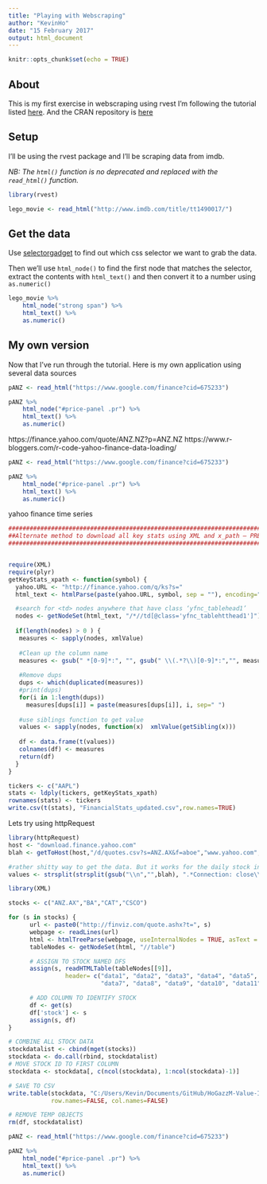 ```yaml
---
title: "Playing with Webscraping"
author: "KevinHo"
date: "15 February 2017"
output: html_document
---
```


```r
knitr::opts_chunk$set(echo = TRUE)

```

## About

This is my first exercise in webscraping using rvest
I'm following the tutorial listed [here](https://blog.rstudio.org/2014/11/24/rvest-easy-web-scraping-with-r/).
And the CRAN repository is [here](https://cran.r-project.org/web/packages/rvest/index.html)

## Setup

I'll be using the rvest package and I'll be scraping data from imdb.

*NB: The `html()` function is no deprecated and replaced with the `read_html()` function.*

```r
library(rvest)

lego_movie <- read_html("http://www.imdb.com/title/tt1490017/")
```

## Get the data
Use [selectorgadget](http://selectorgadget.com/) to find out which css selector we want to grab the data.

Then we'll use `html_node()` to find the first node that matches the selector, extract the contents with `html_text()` and then convert it to a number using `as.numeric()`

```r
lego_movie %>%
    html_node("strong span") %>%
    html_text() %>%
    as.numeric()
```


## My own version

Now that I've run through the tutorial. Here is my own application using several data sources

```r
pANZ <- read_html("https://www.google.com/finance?cid=675233")

pANZ %>%
    html_node("#price-panel .pr") %>%
    html_text() %>%
    as.numeric()

```

https://finance.yahoo.com/quote/ANZ.NZ?p=ANZ.NZ
https://www.r-bloggers.com/r-code-yahoo-finance-data-loading/


```r
pANZ <- read_html("https://www.google.com/finance?cid=675233")

pANZ %>%
    html_node("#price-panel .pr") %>%
    html_text() %>%
    as.numeric()

```


yahoo finance time series

```r
#######################################################################
##Alternate method to download all key stats using XML and x_path – PREFERRED WAY
#######################################################################


require(XML)
require(plyr)
getKeyStats_xpath <- function(symbol) {
  yahoo.URL <- "http://finance.yahoo.com/q/ks?s="
  html_text <- htmlParse(paste(yahoo.URL, symbol, sep = ""), encoding="UTF-8")

  #search for <td> nodes anywhere that have class ‘yfnc_tablehead1’
  nodes <- getNodeSet(html_text, "/*//td[@class='yfnc_tablehtthead1']")
  
  if(length(nodes) > 0 ) {
   measures <- sapply(nodes, xmlValue)
   
   #Clean up the column name
   measures <- gsub(" *[0-9]*:", "", gsub(" \\(.*?\\)[0-9]*:","", measures))   
   
   #Remove dups
   dups <- which(duplicated(measures))
   #print(dups) 
   for(i in 1:length(dups)) 
     measures[dups[i]] = paste(measures[dups[i]], i, sep=" ")
   
   #use siblings function to get value
   values <- sapply(nodes, function(x)  xmlValue(getSibling(x)))
   
   df <- data.frame(t(values))
   colnames(df) <- measures
   return(df)
  }
}

tickers <- c("AAPL")
stats <- ldply(tickers, getKeyStats_xpath)
rownames(stats) <- tickers
write.csv(t(stats), "FinancialStats_updated.csv",row.names=TRUE)  
```

Lets try using httpRequest

```r
library(httpRequest)
host <- "download.finance.yahoo.com"
blah <- getToHost(host,"/d/quotes.csv?s=ANZ.AX&f=aboe","www.yahoo.com",80)

#rather shitty way to get the data. But it works for the daily stock information. Now for financials.
values <- strsplit(strsplit(gsub("\\n","",blah), ".*Connection: close\\r\\r")[[1]][2],",")[[1]]

```


```r
library(XML)

stocks <- c("ANZ.AX","BA","CAT","CSCO")

for (s in stocks) {
      url <- paste0("http://finviz.com/quote.ashx?t=", s)
      webpage <- readLines(url)
      html <- htmlTreeParse(webpage, useInternalNodes = TRUE, asText = TRUE)
      tableNodes <- getNodeSet(html, "//table")

      # ASSIGN TO STOCK NAMED DFS
      assign(s, readHTMLTable(tableNodes[[9]], 
                header= c("data1", "data2", "data3", "data4", "data5", "data6",
                          "data7", "data8", "data9", "data10", "data11", "data12")))

      # ADD COLUMN TO IDENTIFY STOCK 
      df <- get(s)
      df['stock'] <- s
      assign(s, df)
}

# COMBINE ALL STOCK DATA 
stockdatalist <- cbind(mget(stocks))
stockdata <- do.call(rbind, stockdatalist)
# MOVE STOCK ID TO FIRST COLUMN
stockdata <- stockdata[, c(ncol(stockdata), 1:ncol(stockdata)-1)]

# SAVE TO CSV
write.table(stockdata, "C:/Users/Kevin/Documents/GitHub/HoGazzM-Value-Investing/testing/MyData.csv", sep=",", 
            row.names=FALSE, col.names=FALSE)

# REMOVE TEMP OBJECTS
rm(df, stockdatalist)
```
```r
pANZ <- read_html("https://www.google.com/finance?cid=675233")

pANZ %>%
    html_node("#price-panel .pr") %>%
    html_text() %>%
    as.numeric()

```